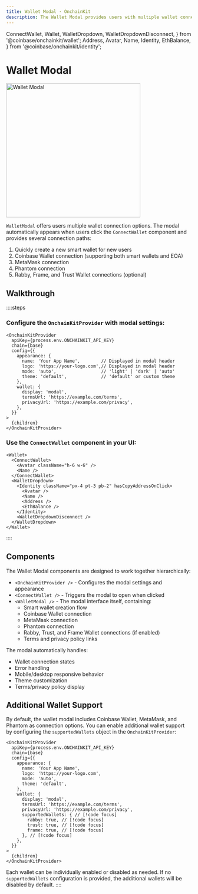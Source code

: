 ```yaml
---
title: Wallet Modal · OnchainKit
description: The Wallet Modal provides users with multiple wallet connection options in a polished interface.
---
```


  ConnectWallet,
  Wallet,
  WalletDropdown,
  WalletDropdownDisconnect,
} from '@coinbase/onchainkit/wallet';
  Address,
  Avatar,
  Name,
  Identity,
  EthBalance,
} from '@coinbase/onchainkit/identity';

# Wallet Modal

<img 
  alt="Wallet Modal"
  src="/images/onchainkit/wallet-modal.png"
  height="364"
  width="364"
  className="mx-auto"
/>

`WalletModal` offers users multiple wallet connection options. The modal automatically appears when users click the `ConnectWallet` component and provides several connection paths:

1. Quickly create a new smart wallet for new users
2. Coinbase Wallet connection (supporting both smart wallets and EOA)
3. MetaMask connection
4. Phantom connection
5. Rabby, Frame, and Trust Wallet connections (optional)

## Walkthrough

::::steps

### Configure the `OnchainKitProvider` with modal settings:

```tsx [providers.tsx]
<OnchainKitProvider
  apiKey={process.env.ONCHAINKIT_API_KEY}
  chain={base}
  config={{
    appearance: {
      name: 'Your App Name',        // Displayed in modal header
      logo: 'https://your-logo.com',// Displayed in modal header
      mode: 'auto',                 // 'light' | 'dark' | 'auto'
      theme: 'default',             // 'default' or custom theme
    },
    wallet: {
      display: 'modal',
      termsUrl: 'https://example.com/terms',
      privacyUrl: 'https://example.com/privacy',
    },
  }}
>
  {children}
</OnchainKitProvider>
```

### Use the `ConnectWallet` component in your UI:

```tsx [App.tsx]
<Wallet>
  <ConnectWallet>
    <Avatar className="h-6 w-6" />
    <Name />
  </ConnectWallet>
  <WalletDropdown>
    <Identity className="px-4 pt-3 pb-2" hasCopyAddressOnClick>
      <Avatar />
      <Name />
      <Address />
      <EthBalance />
    </Identity>
    <WalletDropdownDisconnect />
  </WalletDropdown>
</Wallet>
```

<AppWithWalletModal>
  <div className="my-10 flex justify-center">
    <Wallet>
      <ConnectWallet>
        <Avatar className="h-6 w-6" />
        <Name />
      </ConnectWallet>
      <WalletDropdown>
        <Identity className="px-4 pt-3 pb-2" hasCopyAddressOnClick>
          <Avatar />
          <Name />
          <Address className={color.foregroundMuted} />
          <EthBalance />
        </Identity>
        <WalletDropdownDisconnect />
      </WalletDropdown>
    </Wallet>
  </div>
</AppWithWalletModal>

::::

## Components

The Wallet Modal components are designed to work together hierarchically:

- `<OnchainKitProvider />` - Configures the modal settings and appearance
- `<ConnectWallet />` - Triggers the modal to open when clicked
- `<WalletModal />` - The modal interface itself, containing:
  - Smart wallet creation flow
  - Coinbase Wallet connection
  - MetaMask connection
  - Phantom connection
  - Rabby, Trust, and Frame Wallet connections (if enabled)
  - Terms and privacy policy links

The modal automatically handles:

- Wallet connection states
- Error handling
- Mobile/desktop responsive behavior
- Theme customization
- Terms/privacy policy display

## Additional Wallet Support

By default, the wallet modal includes Coinbase Wallet, MetaMask, and Phantom as connection options. You can enable additional wallet support by configuring the `supportedWallets` object in the `OnchainKitProvider`:

```tsx
<OnchainKitProvider
  apiKey={process.env.ONCHAINKIT_API_KEY}
  chain={base}
  config={{
    appearance: {
      name: 'Your App Name',
      logo: 'https://your-logo.com',
      mode: 'auto',
      theme: 'default',
    },
    wallet: {
      display: 'modal',
      termsUrl: 'https://example.com/terms',
      privacyUrl: 'https://example.com/privacy',
      supportedWallets: { // [!code focus]
        rabby: true, // [!code focus]
        trust: true, // [!code focus]
        frame: true, // [!code focus]
      }, // [!code focus]
    },
  }}
>
  {children}
</OnchainKitProvider>
```

Each wallet can be individually enabled or disabled as needed. If no `supportedWallets` configuration is provided, the additional wallets will be disabled by default.
::::
